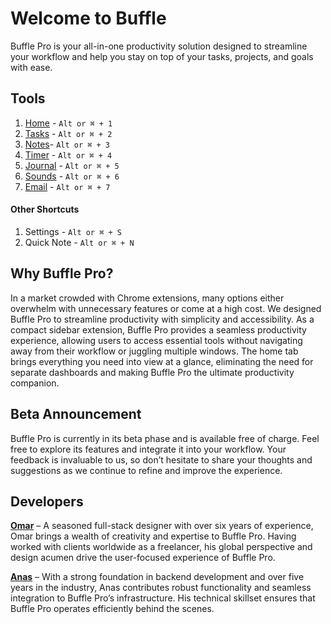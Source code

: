 # Welcome to Buffle

Buffle Pro is your all-in-one productivity solution designed to streamline your workflow and help you stay on top of your tasks, projects, and goals with ease.

## Tools
1. [Home](/tools/home) - `Alt or ⌘ + 1`
2. [Tasks](/policy/cookie) - `Alt or ⌘ + 2`
3. [Notes](/policy/cookie)- `Alt or ⌘ + 3`
4. [Timer](/policy/cookie) - `Alt or ⌘ + 4`
5. [Journal](/policy/cookie) - `Alt or ⌘ + 5`
6. [Sounds](/policy/cookie) - `Alt or ⌘ + 6`
7. [Email](/policy/cookie) - `Alt or ⌘ + 7`

#### Other Shortcuts
1. Settings - `Alt or ⌘ + S`
2. Quick Note - `Alt or ⌘ + N`

## Why Buffle Pro?
In a market crowded with Chrome extensions, many options either overwhelm with unnecessary features or come at a high cost. We designed Buffle Pro to streamline productivity with simplicity and accessibility. As a compact sidebar extension, Buffle Pro provides a seamless productivity experience, allowing users to access essential tools without navigating away from their workflow or juggling multiple windows. The home tab brings everything you need into view at a glance, eliminating the need for separate dashboards and making Buffle Pro the ultimate productivity companion.

## Beta Announcement
Buffle Pro is currently in its beta phase and is available free of charge. Feel free to explore its features and integrate it into your workflow. Your feedback is invaluable to us, so don’t hesitate to share your thoughts and suggestions as we continue to refine and improve the experience.

## Developers
[**Omar**](https://www.linkedin.com/in/omarthisside/) – A seasoned full-stack designer with over six years of experience, Omar brings a wealth of creativity and expertise to Buffle Pro. Having worked with clients worldwide as a freelancer, his global perspective and design acumen drive the user-focused experience of Buffle Pro.


[**Anas**](https://www.linkedin.com/in/mohd-anas-52177a1b6/) – With a strong foundation in backend development and over five years in the industry, Anas contributes robust functionality and seamless integration to Buffle Pro’s infrastructure. His technical skillset ensures that Buffle Pro operates efficiently behind the scenes.



